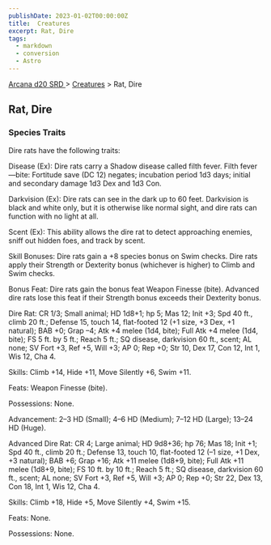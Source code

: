 ```yaml
---
publishDate: 2023-01-02T00:00:00Z
title:  Creatures
excerpt: Rat, Dire
tags:
  - markdown
  - conversion
  - Astro
---
```


[ Arcana d20 SRD ](/#arcanaD20) > [ Creatures](arcana-d20-srd-creatures-index) > Rat, Dire

##  Rat, Dire

###  Species Traits

Dire rats have the following traits:

Disease (Ex): Dire rats carry a Shadow disease called filth fever. Filth
fever—bite: Fortitude save (DC 12) negates; incubation period 1d3 days;
initial and secondary damage 1d3 Dex and 1d3 Con.

Darkvision (Ex): Dire rats can see in the dark up to 60 feet. Darkvision is
black and white only, but it is otherwise like normal sight, and dire rats can
function with no light at all.

Scent (Ex): This ability allows the dire rat to detect approaching enemies,
sniff out hidden foes, and track by scent.

Skill Bonuses: Dire rats gain a +8 species bonus on Swim checks. Dire rats
apply their Strength or Dexterity bonus (whichever is higher) to Climb and
Swim checks.

Bonus Feat: Dire rats gain the bonus feat Weapon Finesse (bite). Advanced dire
rats lose this feat if their Strength bonus exceeds their Dexterity bonus.

Dire Rat: CR 1/3; Small animal; HD 1d8+1; hp 5; Mas 12; Init +3; Spd 40 ft.,
climb 20 ft.; Defense 15, touch 14, flat-footed 12 (+1 size, +3 Dex, +1
natural); BAB +0; Grap –4; Atk +4 melee (1d4, bite); Full Atk +4 melee (1d4,
bite); FS 5 ft. by 5 ft.; Reach 5 ft.; SQ disease, darkvision 60 ft., scent;
AL none; SV Fort +3, Ref +5, Will +3; AP 0; Rep +0; Str 10, Dex 17, Con 12,
Int 1, Wis 12, Cha 4.

Skills: Climb +14, Hide +11, Move Silently +6, Swim +11.

Feats: Weapon Finesse (bite).

Possessions: None.

Advancement: 2–3 HD (Small); 4–6 HD (Medium); 7–12 HD (Large); 13–24 HD
(Huge).

Advanced Dire Rat: CR 4; Large animal; HD 9d8+36; hp 76; Mas 18; Init +1; Spd
40 ft., climb 20 ft.; Defense 13, touch 10, flat-footed 12 (–1 size, +1 Dex,
+3 natural); BAB +6; Grap +16; Atk +11 melee (1d8+9, bite); Full Atk +11 melee
(1d8+9, bite); FS 10 ft. by 10 ft.; Reach 5 ft.; SQ disease, darkvision 60
ft., scent; AL none; SV Fort +3, Ref +5, Will +3; AP 0; Rep +0; Str 22, Dex
13, Con 18, Int 1, Wis 12, Cha 4.

Skills: Climb +18, Hide +5, Move Silently +4, Swim +15.

Feats: None.

Possessions: None.

